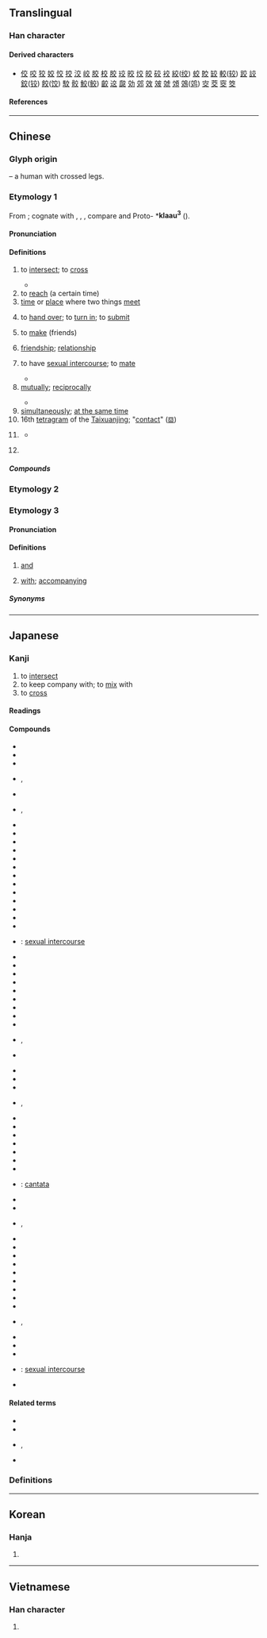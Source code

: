 {{character info}}
==Translingual==
{{stroke order|type=animate}}

===Han character===
{{Han char|rn=8|rad=亠|as=04|sn=6|four=00408|canj=YCK|ids=⿱亠父,⿱六乂}}

====Derived characters====
* [[佼]] [[咬]] [[狡]] [[姣]] [[恔]] [[挍]] [[洨]] [[峧]] [[㬵]] [[校]] [[胶]] [[珓]] [[晈]] [[烄]] [[皎]] [[䂭]] [[䘨]] [[絞]]([[绞]]) [[蛟]] [[賋]] [[䍊]] [[較]]([[较]]) [[跤]] [[詨]] [[鉸]]([[铰]]) [[餃]]([[饺]]) [[駮]] [[骹]] [[鮫]]([[鲛]]) [[齩]] [[䢒]] [[㼎]] [[効]] [[郊]] [[效]] [[㿰]] [[虠]] [[頝]] [[鵁]]([[䴔]]) [[㝔]] [[茭]] [[窔]] [[筊]]

====References====
{{Han ref|kx=0088.060|dkj=00291|dj=0185.100|hdz=10282.010|uh=4EA4}}

----

==Chinese==
{{zh-forms|alt=胶}}

===Glyph origin===
{{Han etym}}
{{liushu|p}} – a human with crossed legs.

===Etymology 1===
From {{der|zh|sit-pro|*rjaw||mix}}; cognate with {{cog|my|ရော||to mix}}, {{cog|kac|yau||be mixed}}, {{m|kac|kəjau||to mix, intermix}}, compare {{cog|cdm|tr='''ljawh'''-ʔo|t=mixed}} and Proto-{{w|Mienic languages|Mienic}} *'''klaau<sup>3</sup>''' ({{zh-ref|Schuessler, 2007}}).

====Pronunciation====
{{zh-pron
|m=jiāo
|m-s=jiao1
|c=gaau1
|c-t=gau1
|g=
|h=pfs=kâu;gd=gau1
|j=
|mb=gáu
|md=gău
|mn=kau/ka/qz:ka̍h
|mn_note=kau - literary; ka/ka̍h - vernacular
|mn-t=gao1
|w=1jiau,1kau
|x=
|mc=y
|oc=y
|ma=y
|ca=LL-Q9186-Luilui6666-交.wav
|cat=v
}}

====Definitions====
{{zh-hanzi}}

# to [[intersect]]; to [[cross]]
#: {{zh-x|相交|to intersect}}
#: {{zh-co|交 好運|to meet with good fortune}}
#* {{zh-x|獸 蹄 鳥 跡 之 道，交 於 ^中國。|The paths marked by the feet of beasts and prints of birds crossed one another throughout the Middle Kingdom.|ref=Mencius}}
# to [[reach]] (a certain time)
# [[time]] or [[place]] where two things [[meet]]
#: {{zh-co|春 夏 之 交|when springs changes into summer}}
#: {{zh-co|世紀 之 交|the turn of the century}}
#: {{zh-x|地處 ^豫 ^晉 兩 省{shěnɡ} 之 交|located where the borders of Henan and Shanxi meet}}
# to [[hand over]]; to [[turn in]]; to [[submit]]
#: {{zh-x|交班|to hand over to the next shift}}
#: {{zh-co|交 功課|to '''turn in''' homework|C}}
#: {{zh-x|交 咗 租 未？|Have you paid rent?|C}}
#: {{zh-x|請 把 任務 交 給 我 吧！|Please assign me the task!}}
# to [[make]] (friends)
#: {{zh-x|交.朋友|to '''make''' a friend}}
#: {{zh-co|交 男朋友|to '''get''' a boyfriend}}
# [[friendship]]; [[relationship]]
#: {{zh-x|邦交|diplomatic relations}}
#: {{zh-x|泛泛之交|acquaintance}}
# to have [[sexual intercourse]]; to [[mate]]
#: {{zh-x|肛交|to have anal sex}}
#: {{zh-x|雜交|to hybridize; to crossbreed}}
#* {{zh-x|鶡 旦 不 鳴，虎 始 交。|The night bird ceases to sing. Tigers begin to pair.|ref=Liji}}
# [[mutually]]; [[reciprocally]]
#: {{zh-x|交談|to converse}}
#: {{zh-x|交易|to trade}}
#* {{zh-x|上 下 交 征 利 而 國 危 矣。|Superiors and inferiors will try to snatch this profit the one from the other, and the kingdom will be endangered.|ref=Mencius-L}}
# [[simultaneously]]; [[at the same time]]
# 16th [[tetragram]] of the [[Taixuanjing]]; "[[contact]]" ([[𝌕]])
# {{lb|zh|obsolete}} {{zh-alt-form|跤|tr=-}}
#* {{zh-x|剛 到 廂房 中 角門 首，不防 黑影 裡 拋 出 一 條 凳子 來，把 ^來 ^旺-兒 絆 了 一 交。||ref=Jinpingmei}}
# {{lb|zh|Hokkien|dated}} {{n-g|Used to refer to a [[private]] [[wholesale]] [[trading]] [[company]]}}
#: {{zh-alt-inline|郊}}

=====Compounds=====
{{zh-der|交馳|交趾燒|公開外交|交好|善與人交|交際舞|全額交割|交通管制|交響樂團|失之交臂|交加|交歡|布衣之交|交流道|交杯盞|交響曲|交衽|交友|交叉口|喝交杯|交叉點|交輝|悲喜交加|交通號誌|交情|交語|交與|交子|交匝|傾蓋定交|交煎|交口稱贊|外交詞令|交通工程|交盤|交誼|悲喜交集|交租|信用交易|交棒|交尾|交媾|實物交易|外交特權|交易|外交團|交兵|交感|交通標誌|交作|交際|息交|布衣交|交映|巨棒外交|交禮|吃交|伐交|坐交椅|交合|亂交|上下交困|交響|交積|失諸交臂|交趾|刎頸之交|交警|交界|交惡|交帳|心力交瘁|交待|交卷|性交|交運|交杯酒|交流|交割|三陽交泰|借交報仇|交換碼|交泰|乳水交融|交朋結義|交態|厚交|交換經濟|交叉感染|息交絕游|交爭|定交|交通密度|交睫|交通|交結|交感神經|交易所|交頭接耳|憂喜交集|交配|交通事故|口頭交|交怨|交代|性命交關|交心|心照神交|內線交易|感愧並交|套交情|交門親眷|交出|交面|交角|交通線|兵交|一交|交響樂|交往|感愧交集|交貨|愛恨交織|交通建設|外交官|交口接耳|不定交|交疏|悲喜交至|悲喜交并|悲喜交切|患難之交|交織線|交淺言深|交橫|交織|交耳|交流電|性命之交|交替|交道|交互作用|交岔路口|交臂屈膝|忘形交|忘年交|忘年之交|不得開交|國民外交|外交|心腹之交|外交照會|交關|交嘴|履舄交錯|復交|交年|世交|交通法庭|交遊|交會|交談|交午|交梨火棗|不開交|分封交換|交誼舞|一言定交|強權外交|交戰國|交辦|交床|交節氣|下交|廣交|交換機|交流區|交工|平交|交集|市道交|內外交迫|口頭之交|交錯觥籌|一言訂交|一面之交|交趾陶|交口稱譽|交白卷|交保|交回|不可開交|交通規則|交差|勒交|天地交泰|交卸|交通部|交通車|一人之交|外交部|外交辭令|交綏|交易單位|交椅|交臂|交光飛刃|交通島|交點|交困|交際花|交引|官能交錯|勢交|交相|乒乓外交|交厚|公平交易|交通安全|建交|交派|交持|交叉線|平交道|勢利之交|交戰|交拜|交謁|交涉|交迫|太師交椅|交手|交接|交質|天人交戰|交衢|再世交|外交庇護|君子之交|交班|交託|交分|交領|夠交情|交臂失之|八拜之交|交換|外交郵袋|交火|交戰團體|場外交易|交響詩|交通量|交錯|八拜交|國交|交通癱瘓|多空交戰|呈交|交相輝映|交發|交易稅|外交關係|交叉|交通大學|不交一言|交頸|半面之交|交還|情景交融|交通指揮|交謫|交配色|交鬨|便交|交通壅塞|十月之交|初交|刎頸至交|刎頸交|交融|兵交馬踏|交杯|內外交困|忘形之交|交通工具|交群|個人外交|交際電報|交通流量|交契|交口|交付|交鋒|世代交替|沒開交處|斷交|爭交|有性雜交|票據交換|旁推交通|禍亂交興|沒個開交|百端交集|水火無交|水米無交|眾口交攻|持祿養交|折節下交|拳腳交加|文化交流|松篁交翠|故交|碩交|打交道|祕密外交|涕淚交下|眾口交薦|爾汝之交|涕泗交頤|祕密交易|杯觥交錯|涕淚交流|目不交睫|摜交|死生之交|涕淚交加|昵交|援交|星月交輝|物物交換|穿梭外交|眼不交睫|朋交|種間雜交|新舊交替|掰交情|私交|款交|淡交|神交|社交舞|成交量|杵臼交|日月交食|拉交情|援助交際|石交|眾口交譽|成交|提交|相交|百感交集|文字交|知交|接交|撥交|泰交|擇交|生死之交|移交|沒開交|淺交|水乳交融|新交|擇交而友|濫交|涕淚交零|深交|淚下交頤|成交總值|涕泗交流|涕淚交垂|涕泗交下|空中交易|撲交打滾|社交|犬牙交錯|東交民巷|摔交|涕淚交集|泛泛之交|接耳交頭|打交|陰陽交錯|貧病交攻|等價交換|親交|蘭交|金石至交|結交延譽|線上交友|縱橫交錯|萍水相交|莫逆交|縱橫交貫|結交|證交稅|訂交|羊陸之交|道義交|耳鬢交接|老交情|軌道交點|邦交|飢凍交切|金圓外交|老相交|網路援交|經濟絕交|脫俗之交|轉帳交易|至交|線上交易|點頭之交|舊交|立交|開交|締交|素交|納交|貧病交迫|金石交|驚喜交加|觥籌交舉|餘額交割|飢渴交迫|飢渴交攻|飢寒交迫|飢寒交切|齧臂之交|討交情|觥籌交錯|跌交|貧賤交|面交|至交契友|鳳友鸞交|露水交道|託交|雷電交加|雷雨交加|零股交易|雜交|繳交|立券交易|降交點|管鮑之交|舊識新交|老實巴交|違約交割|貧賤之交|遠交近攻|遞交|身心交病|總角之交|轉交|老世交|身心交瘁|賣交|莫逆之交|豕交獸畜|風雨交加|講交情|羽檄交馳|送交|金蘭之交|絕交|立體交叉|人獸交|交懍恂:ka-lún-sún;Min Nan}}

===Etymology 2===
{{zh-see|跤|ss}}

===Etymology 3===

====Pronunciation====
{{zh-pron
|mn=xm,qz,ph:kiau
|cat=mn:conj,mn:prep
}}

====Definitions====
{{zh-hanzi}}

# {{lb|zh|Xiamen|Quanzhou|&|Philippines|_|Hokkien}} [[and]]
# {{lb|zh|Xiamen|Quanzhou|&|Philippines|_|Hokkien}} [[with]]; [[accompanying]]

=====Synonyms=====
{{zh-dial|和}}

{{zh-cat|Beginning}}

----

==Japanese==

===Kanji===
{{ja-kanji|grade=2|rs=亠04}}

# to [[intersect]]
# to keep company with; to [[mix]] with
# to [[cross]]

====Readings====
{{ja-readings
|goon=きょう<けう
|kanon=こう<かう
|kun=まじ-わる, ま-じる, か-う, か-わす, まじ-える, ま-ぜる, ま-ざる
}}

====Compounds====
{{der-top|Compounds}}
* {{ja-r|入%交|いり%まじり}}
* {{ja-r|援%交|えん%こう}}
* {{ja-r|外%交|がい%こう}}
* {{ja-r|交%交|こう%こう}}, {{ja-r|交%々|こう%こう}}
* {{ja-r|国%交|こっ%こう}}
* {{ja-r|交%交|こも%ごも}}, {{ja-r|交%々|こも%ごも}}
* {{ja-r|混%交|こん%こう}}
* {{ja-r|社%交|しゃ%こう}}
* {{ja-r|修%交|しゅう%こう}}
* {{ja-r|手%交|しゅ%こう}}
* {{ja-r|深%交|しん%こう}}
* {{ja-r|親%交|しん%こう}}
* {{ja-r|情%交|じょう%こう}}
* {{ja-r|性%交|せい%こう}}
* {{ja-r|絶%交|ぜっ%こう}}
* {{ja-r|団%交|だん%こう}}
* {{ja-r|断%交|だん%こう}}
* {{ja-r|直%交|ちょっ%こう}}
* {{ja-r|通%交|つう%こう}}
* {{ja-r|肉%交|にく%こう}}: [[sexual intercourse]]
* {{ja-r|復%交|ふっ%こう}}
* {{ja-r|友%交|ゆう%こう}}
* {{ja-r|乱%交|らん%こう}}
* {{ja-r|旧%交|きゅう%こう}}
* {{ja-r|斜%交|しゃ%こう}}
* {{ja-r|交%易|こう%えき}}
* {{ja-r|交%角|こう%かく}}
* {{ja-r|交%感|こう%かん}}
* {{ja-r|交%換|こう%かん}}
* {{ja-r|交%歓|こう%かん}}, {{ja-r|交%驩|こう%かん}}
* {{ja-r|交%誼|こう%ぎ}}
{{der-mid}}
* {{ja-r|交%響|こう%きょう}}
* {{ja-r|交%互|こう%ご}}
* {{ja-r|交%合|こう%ごう}}
* {{ja-r|交%差|こう%さ}}, {{ja-r|交%叉|こう%さ}}
* {{ja-r|交%際|こう%さい}}
* {{ja-r|交%錯|こう%さく}}
* {{ja-r|交%渉|こう%しょう}}
* {{ja-r|交%情|こう%じょう}}
* {{ja-r|交%譲|こう%じょう}}
* {{ja-r|交%織|こう%しょく}}
* {{ja-r|交%信|こう%しん}}
* {{ja-r|交%声%曲|こう%せい%きょく}}: [[cantata]]
* {{ja-r|交%接|こう%せつ}}
* {{ja-r|交%戦|こう%せん}}
* {{ja-r|交%替|こう%たい}}, {{ja-r|交%代|こう%たい}}
* {{ja-r|交%通|こう%つう}}
* {{ja-r|交%点|こう%てん}}
* {{ja-r|交%読|こう%どく}}
* {{ja-r|交%配|こう%はい}}
* {{ja-r|交%番|こう%ばん}}
* {{ja-r|交%尾|こう%び}}
* {{ja-r|交%付|こう%ふ}}
* {{ja-r|交%附|こう%ふ}}
* {{ja-r|交%友|こう%ゆう}}
* {{ja-r|交%遊|こう%ゆう}}, {{ja-r|交%游|こう%ゆう}}
* {{ja-r|交%絡|こう%らく}}
* {{ja-r|交%流|こう%りゅう}}
* {{ja-r|交%霊|こう%れい}}
* {{ja-r|交%媾|こう%こう}}: [[sexual intercourse]]
* {{ja-r|交%詢|こう%じゅん}}
{{der-bottom}}

====Related terms====
* {{ja-r|交える|まじえる}}
* {{ja-r|交ざる|まざる}}
* {{ja-r|交す|かわす}}, {{ja-r|交わす|かわす}}
* {{ja-r|交ぜる|まぜる}}

===Definitions===
{{ja-kanjitab|こもごも|yomi=k}}
{{ja-see|こもごも}}

----

==Korean==

===Hanja===
{{ko-hanja|사귀다|사귈|교}}

# {{hanja form of|교|to [[intersect]]}}

----

==Vietnamese==

===Han character===
{{vi-readings|reading=giao|rs=亠04}}

# {{rfdef|vi|sort=亠04}}